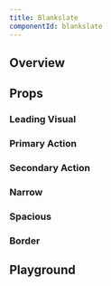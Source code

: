 ```yaml
---
title: Blankslate
componentId: blankslate
---
```



## Overview

<Overview component="Blankslate" />

## Props

<PropertyOverview component="Blankslate" />

### Leading Visual

<PropertyPreview component="Blankslate" property="leadingVisual" />

### Primary Action

<PropertyPreview component="Blankslate" property="primaryAction" column />

### Secondary Action

<PropertyPreview component="Blankslate" property="secondaryAction" column />

### Narrow

<PropertyPreview component="Blankslate" property="narrow?" column />

### Spacious

<PropertyPreview component="Blankslate" property="spacious?" column />

### Border

<PropertyPreview component="Blankslate" property="border?" column />

## Playground

<Examples component="Blankslate" />
